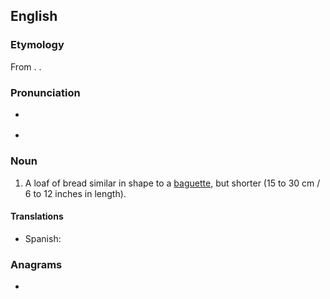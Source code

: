 {{also|bâtard}}
==English==

===Etymology===
From {{etyl|fr|en}} {{m|fr|bâtard}}. {{doublet|en|bastard}}.

===Pronunciation===
* {{a|GA}} {{IPA|en|/bəˈtɑɹd/}}
* {{a|RP}} {{IPA|en|/bæˈtɑːd/|/ˈbætɑːd/}}

===Noun===
{{en-noun}}

# A loaf of bread similar in shape to a [[baguette]], but shorter (15 to 30 cm / 6 to 12 inches in length).

====Translations====
{{trans-top|short loaf of bread}}
* Spanish: {{t|es|batarda|f}}
{{trans-mid}}
{{trans-bottom}}

===Anagrams===
* {{anagrams|en|a=aabdrt|tabard}}